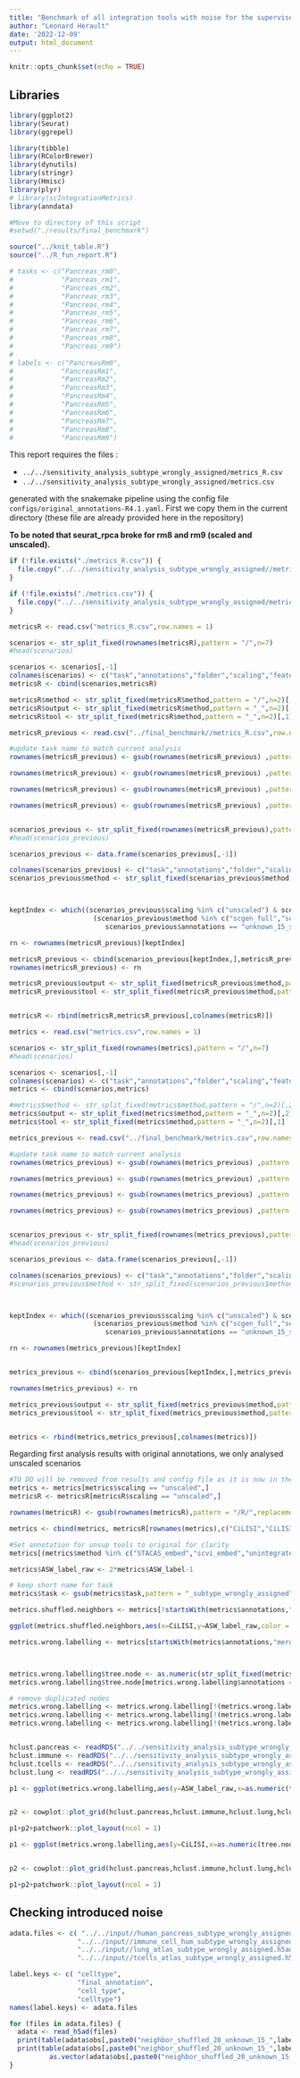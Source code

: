 ```yaml
---
title: "Benchmark of all integration tools with noise for the supervised integration"
author: "Leonard Herault"
date: '2022-12-09'
output: html_document
---
```


```r
knitr::opts_chunk$set(echo = TRUE)
```

## Libraries

```r
library(ggplot2)
library(Seurat)
library(ggrepel)
```


```r
library(tibble)
library(RColorBrewer)
library(dynutils)
library(stringr)
library(Hmisc)
library(plyr)
# library(scIntegrationMetrics)
library(anndata)
```

```r
#Move to directory of this script
#setwd("./results/final_benchmark")

source("../knit_table.R") 
source("../R_fun_report.R")

# tasks <- c("Pancreas_rm0",
#            "Pancreas_rm1",
#            "Pancreas_rm2",
#            "Pancreas_rm3",
#            "Pancreas_rm4",
#            "Pancreas_rm5",
#            "Pancreas_rm6",
#            "Pancreas_rm7",
#            "Pancreas_rm8",
#            "Pancreas_rm9")
# 
# labels <- c("PancreasRm0",
#            "PancreasRm1",
#            "PancreasRm2",
#            "PancreasRm3",
#            "PancreasRm4",
#            "PancreasRm5",
#            "PancreasRm6",
#            "PancreasRm7",
#            "PancreasRm8",
#            "PancreasRm9")
```



This report requires the files :

-   `../../sensitivity_analysis_subtype_wrongly_assigned/metrics_R.csv`
-   `../../sensitivity_analysis_subtype_wrongly_assigned/metrics.csv`

generated with the snakemake pipeline using the config file `configs/original_annotations-R4.1.yaml`.
First we copy them in the current directory (these file are already provided here in the repository)

**To be noted that seurat_rpca broke for rm8 and rm9 (scaled and unscaled).**

```r
if (!file.exists("./metrics_R.csv")) {
  file.copy("../../sensitivity_analysis_subtype_wrongly_assigned//metrics_R.csv","./")
}

if (!file.exists("./metrics.csv")) {
  file.copy("../../sensitivity_analysis_subtype_wrongly_assigned/metrics.csv","./")
}

```






```r
metricsR <- read.csv("metrics_R.csv",row.names = 1)

scenarios <- str_split_fixed(rownames(metricsR),pattern = "/",n=7)
#head(scenarios)

scenarios <- scenarios[,-1]
colnames(scenarios) <- c("task","annotations","folder","scaling","features","method")
metricsR <- cbind(scenarios,metricsR)

metricsR$method <- str_split_fixed(metricsR$method,pattern = "/",n=2)[,2]
metricsR$output <- str_split_fixed(metricsR$method,pattern = "_",n=2)[,2]
metricsR$tool <- str_split_fixed(metricsR$method,pattern = "_",n=2)[,1]

metricsR_previous <- read.csv("../final_benchmark//metrics_R.csv",row.names = 1)

#update task name to match current analysis
rownames(metricsR_previous) <- gsub(rownames(metricsR_previous) ,pattern = "human_pancreas",replacement = "human_pancreas_subtype_wrongly_assigned")

rownames(metricsR_previous) <- gsub(rownames(metricsR_previous) ,pattern = "immune_cell_hum",replacement = "immune_cell_hum_subtype_wrongly_assigned")

rownames(metricsR_previous) <- gsub(rownames(metricsR_previous) ,pattern = "tcells_atlas",replacement = "tcells_atlas_subtype_wrongly_assigned")

rownames(metricsR_previous) <- gsub(rownames(metricsR_previous) ,pattern = "lung_atlas",replacement = "lung_atlas_subtype_wrongly_assigned")


scenarios_previous <- str_split_fixed(rownames(metricsR_previous),pattern = "/",n=7)
#head(scenarios_previous)

scenarios_previous <- data.frame(scenarios_previous[,-1])

colnames(scenarios_previous) <- c("task","annotations","folder","scaling","features","method")
scenarios_previous$method <- str_split_fixed(scenarios_previous$method,pattern = "/",n=2)[,2]



keptIndex <- which((scenarios_previous$scaling %in% c("unscaled") & scenarios_previous$task %in% c("immune_cell_hum_subtype_wrongly_assigned","human_pancreas_subtype_wrongly_assigned","tcells_atlas_subtype_wrongly_assigned","lung_atlas_subtype_wrongly_assigned")) &
                     (scenarios_previous$method %in% c("scgen_full","semiSupSTACAS_embed","STACAS_embed","scanvi_embed","scvi_embed","unintegrated_full")&
                        scenarios_previous$annotations == "unknown_15_shuffled_20"))

rn <- rownames(metricsR_previous)[keptIndex]

metricsR_previous <- cbind(scenarios_previous[keptIndex,],metricsR_previous[keptIndex,])
rownames(metricsR_previous) <- rn

metricsR_previous$output <- str_split_fixed(metricsR_previous$method,pattern = "_",n=2)[,2]
metricsR_previous$tool <- str_split_fixed(metricsR_previous$method,pattern = "_",n=2)[,1]


metricsR <- rbind(metricsR,metricsR_previous[,colnames(metricsR)])
```



```r
metrics <- read.csv("metrics.csv",row.names = 1)

scenarios <- str_split_fixed(rownames(metrics),pattern = "/",n=7)
#head(scenarios)

scenarios <- scenarios[,-1]
colnames(scenarios) <- c("task","annotations","folder","scaling","features","method")
metrics <- cbind(scenarios,metrics)

#metrics$method <- str_split_fixed(metrics$method,pattern = "/",n=2)[,2]
metrics$output <- str_split_fixed(metrics$method,pattern = "_",n=2)[,2]
metrics$tool <- str_split_fixed(metrics$method,pattern = "_",n=2)[,1]

metrics_previous <- read.csv("../final_benchmark/metrics.csv",row.names = 1)

#update task name to match current analysis
rownames(metrics_previous) <- gsub(rownames(metrics_previous) ,pattern = "human_pancreas",replacement = "human_pancreas_subtype_wrongly_assigned")

rownames(metrics_previous) <- gsub(rownames(metrics_previous) ,pattern = "immune_cell_hum",replacement = "immune_cell_hum_subtype_wrongly_assigned")

rownames(metrics_previous) <- gsub(rownames(metrics_previous) ,pattern = "tcells_atlas",replacement = "tcells_atlas_subtype_wrongly_assigned")

rownames(metrics_previous) <- gsub(rownames(metrics_previous) ,pattern = "lung_atlas",replacement = "lung_atlas_subtype_wrongly_assigned")


scenarios_previous <- str_split_fixed(rownames(metrics_previous),pattern = "/",n=7)
#head(scenarios_previous)

scenarios_previous <- data.frame(scenarios_previous[,-1])

colnames(scenarios_previous) <- c("task","annotations","folder","scaling","features","method")
#scenarios_previous$method <- str_split_fixed(scenarios_previous$method,pattern = "/",n=2)[,2]



keptIndex <- which((scenarios_previous$scaling %in% c("unscaled") & scenarios_previous$task %in% c("immune_cell_hum_subtype_wrongly_assigned","human_pancreas_subtype_wrongly_assigned","tcells_atlas_subtype_wrongly_assigned","lung_atlas_subtype_wrongly_assigned")) &
                     (scenarios_previous$method %in% c("scgen_full","semiSupSTACAS_embed","STACAS_embed","scanvi_embed","scvi_embed","unintegrated_full")&
                        scenarios_previous$annotations == "unknown_15_shuffled_20"))

rn <- rownames(metrics_previous)[keptIndex]


metrics_previous <- cbind(scenarios_previous[keptIndex,],metrics_previous[keptIndex,])

rownames(metrics_previous) <- rn

metrics_previous$output <- str_split_fixed(metrics_previous$method,pattern = "_",n=2)[,2]
metrics_previous$tool <- str_split_fixed(metrics_previous$method,pattern = "_",n=2)[,1]


metrics <- rbind(metrics,metrics_previous[,colnames(metrics)])
```


Regarding first analysis results with original annotations, we only analysed unscaled scenarios
```r
#TO DO will be removed from results and config file as it is now in the final_benchmark config
metrics <- metrics[metrics$scaling == "unscaled",]
metricsR <- metricsR[metricsR$scaling == "unscaled",]
```








```r
rownames(metricsR) <- gsub(rownames(metricsR),pattern = "/R/",replacement = "/")

metrics <- cbind(metrics, metricsR[rownames(metrics),c("CiLISI","CiLISI_means")])

#Set annotation for unsup tools to original for clarity
metrics[(metrics$method %in% c("STACAS_embed","scvi_embed","unintegrated_full") & metrics$annotations == "unknown_15_shuffled_20"),"annotations"] <- "original" 

metrics$ASW_label_raw <- 2*metrics$ASW_label-1

# keep short name for task
metrics$task <- gsub(metrics$task,pattern = "_subtype_wrongly_assigned",replacement = "")
```

```r
metrics.shuffled.neighbors <- metrics[!startsWith(metrics$annotations,"merging"),  ]

ggplot(metrics.shuffled.neighbors,aes(x=CiLISI,y=ASW_label_raw,color = method,shape = annotations)) + geom_point(size = 3) + facet_wrap("~task")
```



```r
metrics.wrong.labelling <- metrics[startsWith(metrics$annotations,"merging") | metrics$annotations == "original",]



metrics.wrong.labelling$tree.node <- as.numeric(str_split_fixed(metrics.wrong.labelling$annotations,pattern = "_",n = 2)[,2])
metrics.wrong.labelling$tree.node[metrics.wrong.labelling$annotations == "original"] <- 0

# remove duplicated nodes
metrics.wrong.labelling <- metrics.wrong.labelling[!(metrics.wrong.labelling$task == "human_pancreas"&metrics.wrong.labelling$tree.node > 13),]
metrics.wrong.labelling <- metrics.wrong.labelling[!(metrics.wrong.labelling$task == "immune_cell_hum"&metrics.wrong.labelling$tree.node > 16),]
metrics.wrong.labelling <- metrics.wrong.labelling[!(metrics.wrong.labelling$task == "tcells_atlas"&metrics.wrong.labelling$tree.node > 8),]



```


```r
hclust.pancreas <- readRDS("../../sensitivity_analysis_subtype_wrongly_assigned/hclust_pancreas.rds")
hclust.immune <- readRDS("../../sensitivity_analysis_subtype_wrongly_assigned/hclust_immune.rds")
hclust.tcells <- readRDS("../../sensitivity_analysis_subtype_wrongly_assigned/hclust_tcells.rds")
hclust.lung <- readRDS("../../sensitivity_analysis_subtype_wrongly_assigned/hclust_lung.rds")

p1 <- ggplot(metrics.wrong.labelling,aes(y=ASW_label_raw,x=as.numeric(tree.node),group = method,color = method)) + geom_point() + geom_line() + facet_wrap("~task",scales = "free_x",nrow = 1) 


p2 <- cowplot::plot_grid(hclust.pancreas,hclust.immune,hclust.lung,hclust.tcells,nrow = 1)

p1+p2+patchwork::plot_layout(ncol = 1)
```
```r

p1 <- ggplot(metrics.wrong.labelling,aes(y=CiLISI,x=as.numeric(tree.node),group = method,color = method)) + geom_point() + geom_line() + facet_wrap("~task",scales = "free_x",nrow = 1) 


p2 <- cowplot::plot_grid(hclust.pancreas,hclust.immune,hclust.lung,hclust.tcells,nrow = 1)

p1+p2+patchwork::plot_layout(ncol = 1)
```



## Checking introduced noise

```r
adata.files <- c( "../../input//human_pancreas_subtype_wrongly_assigned.h5ad", 
                 "../../input//immune_cell_hum_subtype_wrongly_assigned.h5ad",
                 "../../input//lung_atlas_subtype_wrongly_assigned.h5ad",
                 "../../input//tcells_atlas_subtype_wrongly_assigned.h5ad")

label.keys <- c( "celltype", 
                 "final_annotation",
                 "cell_type",
                 "celltype")
names(label.keys) <- adata.files

for (files in adata.files) {
  adata <- read_h5ad(files)
  print(table(adata$obs[,paste0("neighbor_shuffled_20_unknown_15_",label.keys[files])] == "unknown")/nrow(adata))
  print(table(adata$obs[,paste0("neighbor_shuffled_20_unknown_15_",label.keys[files])] != "unknown" & 
          as.vector(adata$obs[,paste0("neighbor_shuffled_20_unknown_15_",label.keys[files])]) !=  adata$obs[,label.keys[files]])/nrow(adata))
}

```
